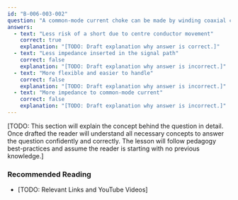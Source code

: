 ```yaml
---
id: "B-006-003-002"
question: "A common-mode current choke can be made by winding coaxial cable on a ferrite toroid. Why is cable with solid dielectric preferred over foam dielectric?"
answers:
  - text: "Less risk of a short due to centre conductor movement"
    correct: true
    explanation: "[TODO: Draft explanation why answer is correct.]"
  - text: "Less impedance inserted in the signal path"
    correct: false
    explanation: "[TODO: Draft explanation why answer is incorrect.]"
  - text: "More flexible and easier to handle"
    correct: false
    explanation: "[TODO: Draft explanation why answer is incorrect.]"
  - text: "More impedance to common-mode current"
    correct: false
    explanation: "[TODO: Draft explanation why answer is incorrect.]"
---
```


[TODO: This section will explain the concept behind the question in detail. Once drafted the reader will understand all necessary concepts to answer the question confidently and correctly. The lesson will follow pedagogy best-practices and assume the reader is starting with no previous knowledge.]

### Recommended Reading

- [TODO: Relevant Links and YouTube Videos]
